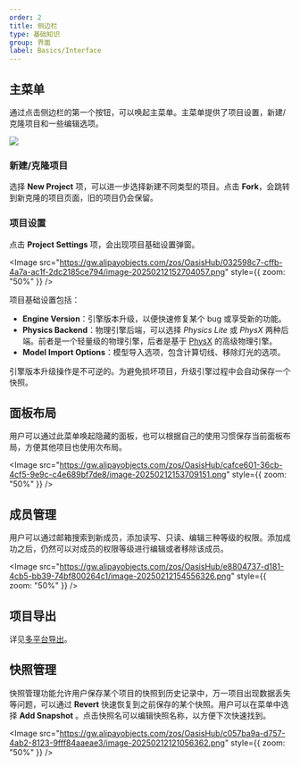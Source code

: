 ```yaml
---
order: 2
title: 侧边栏
type: 基础知识
group: 界面
label: Basics/Interface
---
```


## 主菜单
通过点击侧边栏的第一个按钮，可以唤起主菜单。主菜单提供了项目设置，新建/克隆项目和一些编辑选项。

<Image src="https://gw.alipayobjects.com/zos/OasisHub/8ea98fe5-399b-4e5f-83c7-391e2e1a36b8/image-20250212120635786.png" />

### 新建/克隆项目

选择 **New Project** 项，可以进一步选择新建不同类型的项目。点击 **Fork**，会跳转到新克隆的项目页面，旧的项目仍会保留。

### 项目设置

点击 **Project Settings** 项，会出现项目基础设置弹窗。

<Image src="https://gw.alipayobjects.com/zos/OasisHub/032598c7-cffb-4a7a-ac1f-2dc2185ce794/image-20250212152704057.png"  style={{ zoom: "50%" }} />

项目基础设置包括：

- **Engine Version**：引擎版本升级，以便快速修复某个 bug 或享受新的功能。
- **Physics Backend**：物理引擎后端，可以选择 _Physics Lite_ 或 _PhysX_ 两种后端。前者是一个轻量级的物理引擎，后者是基于 [PhysX](https://developer.nvidia.com/physx-sdk) 的高级物理引擎。
- **Model Import Options**：模型导入选项，包含计算切线、移除灯光的选项。

<Callout type="warning">引擎版本升级操作是不可逆的。为避免损坏项目，升级引擎过程中会自动保存一个快照。</Callout>

## 面板布局

用户可以通过此菜单唤起隐藏的面板，也可以根据自己的使用习惯保存当前面板布局，方便其他项目也使用次布局。

<Image src="https://gw.alipayobjects.com/zos/OasisHub/cafce601-36cb-4cf5-9e9c-c4e689bf7de8/image-20250212153709151.png"  style={{ zoom: "50%" }} />

## 成员管理

用户可以通过邮箱搜索到新成员，添加读写、只读、编辑三种等级的权限。添加成功之后，仍然可以对成员的权限等级进行编辑或者移除该成员。

<Image src="https://gw.alipayobjects.com/zos/OasisHub/e8804737-d181-4cb5-bb39-74bf800264c1/image-20250212154556326.png"  style={{ zoom: "50%" }} />

## 项目导出

详见[多平台导出](/docs/platform/platform)。

## 快照管理

快照管理功能允许用户保存某个项目的快照到历史记录中，万一项目出现数据丢失等问题，可以通过 **Revert** 快速恢复到之前保存的某个快照。用户可以在菜单中选择 **Add Snapshot** 。点击快照名可以编辑快照名称，以方便下次快速找到。

<Image src="https://gw.alipayobjects.com/zos/OasisHub/c057ba9a-d757-4ab2-8123-9fff84aaeae3/image-20250212121056362.png" style={{ zoom: "50%" }} />
